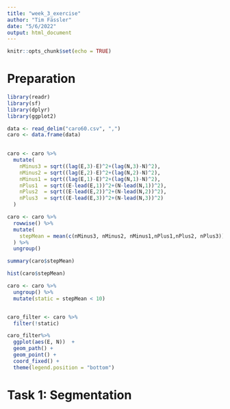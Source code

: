 ```yaml
---
title: "week_3_exercise"
author: "Tim Fässler"
date: "5/6/2022"
output: html_document
---
```


```r
knitr::opts_chunk$set(echo = TRUE)
```

# Preparation

```r
library(readr)
library(sf)
library(dplyr)
library(ggplot2)

data <- read_delim("caro60.csv", ",")
caro <- data.frame(data)
  

caro <- caro %>%
  mutate(
    nMinus3 = sqrt((lag(E,3)-E)^2+(lag(N,3)-N)^2),
    nMinus2 = sqrt((lag(E,2)-E)^2+(lag(N,2)-N)^2),
    nMinus1 = sqrt((lag(E,1)-E)^2+(lag(N,1)-N)^2),
    nPlus1  = sqrt((E-lead(E,1))^2+(N-lead(N,1))^2), 
    nPlus2  = sqrt((E-lead(E,2))^2+(N-lead(N,2))^2),
    nPlus3  = sqrt((E-lead(E,3))^2+(N-lead(N,3))^2)
  )

caro <- caro %>%
  rowwise() %>%
  mutate(
    stepMean = mean(c(nMinus3, nMinus2, nMinus1,nPlus1,nPlus2, nPlus3))
  ) %>%
  ungroup()

summary(caro$stepMean)

hist(caro$stepMean)

caro <- caro %>% 
  ungroup() %>%
  mutate(static = stepMean < 10)


caro_filter <- caro %>%
  filter(!static)

caro_filter%>%
  ggplot(aes(E, N))  +
  geom_path() +
  geom_point() +
  coord_fixed() +
  theme(legend.position = "bottom")
```

# Task 1: Segmentation
```r

```

